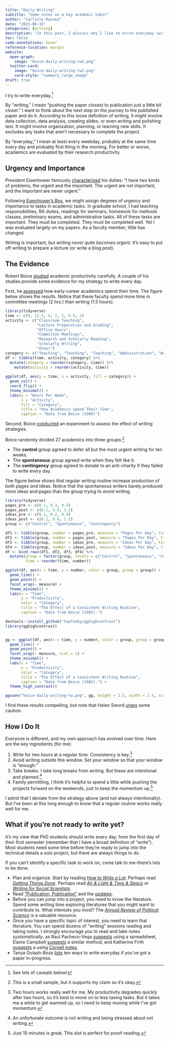 ```yaml
---
title: "Daily Writing"
subtitle: "Some notes on a key academic habit"
author: "Carlisle Rainey"
date: "2023-08-15"
categories: [writing]
description: "In this post, I discuss why I like to write everyday (with caveats)."
toc: false
code-annotations: hover
reference-location: margin
website:
  open-graph:
    image: "boice-daily-writing-tw2.png"
  twitter-card:
    image: "boice-daily-writing-tw2.png"
    card-style: "summary_large_image"
draft: true
---
```


I try to write everyday.^[See lots of caveats below!]

By "writing," I mean "pushing the paper closest to publication just a little bit closer." I want to think about the next step on the journey to the published paper and do it. According to this loose definition of writing, it might involve data collection, data analysis, creating slides, or even writing and polishing text. It might involve organization, planning, or learning new skills. It excludes any tasks that aren't necessary to complete the project.

By "everyday," I mean at least every weekday, probably at the same time every day and probably first thing in the morning. For better or worse, academics are evaluated by their research productivity. 

## Urgency and Importance

President Eisenhower famously [characterized](http://www.presidency.ucsb.edu/ws/?pid=9991) his duties: "I have two kinds of problems, the urgent and the important. The urgent are not important, and the important are never urgent."

Following [Eisenhower's Box](https://en.wikipedia.org/wiki/Time_management#The_Eisenhower_Method), we might assign degrees of urgency and importance to tasks in academic tasks. In graduate school, I had teaching responsibilities, RA duties, readings for seminars, homework for methods classes, preliminary exams, and administrative tasks.   All of these tasks are important. They must be completed. They must be completed well. Yet I was evaluated largely on my papers. As a faculty member, little has changed.

Writing is important, but *writing never quite becomes urgent.* It's easy to put off writing to prepare a lecture (or write a blog post).

## The Evidence

Robert Boice [studied](https://www.amazon.com/Professors-Writers-Self-Help-Productive-Writing/dp/091350713X) academic productivity carefully. A couple of his studies provide some evidence for my strategy to write every day.

First, he [assessed](https://www.sciencedirect.com/science/article/pii/0005796789901447) how early-career academics spend their time. The figure below shows the results. Notice that these faculty spend more time in committee meetings (2 hrs.) than writing (1.5 hours).

```r
library(tidyverse)
time <- c(9, 12.5, 4, 2, 1, 0.5, 2)
activity <- c("Classroom Teaching",
              "Lecture Preparation and Grading",
              "Office Hours",
              "Committee Meetings",
              "Research and Scholarly Reading",
              "Scholarly Writing",
              "Other")
category <- c("Teaching", "Teaching", "Teaching", "Administration", "Writing", "Writing", "Administration")
df <- tibble(time, activity, category) %>%
  mutate(category = reorder(category, time)) %>%
    mutate(activity = reorder(activity, time))
  
ggplot(df, aes(y = time, x = activity, fill = category)) + 
  geom_col() + 
  coord_flip() + 
  theme_minimal() + 
  labs(y = "Hours Per Week",
       x = "Activity",
       fill = "Category",
       title = "How Academics Spend Their Time",
       caption = "Data from Boice (1989)")
```


Second, Boice [conducted](https://www.sciencedirect.com/science/article/pii/0005796783900451) an experiment to assess the effect of writing strategies.

Boice randomly divided 27 academics into three groups:^[This is a small sample, but it supports my claim so it's okay.]

- The **control** group agreed to defer all but the most urgent writing for ten weeks.
- The **spontaneous** group agreed write when they felt like it.
- The **contingency** group agreed to donate to an anti-charity if they failed to write every day.

The figure below shows that regular writing routine increase production of both pages *and* ideas. Notice that the spontaneous writers barely produced more ideas and pages than the group trying to *avoid* writing.


```r
library(tidyverse)
pages_pre <- c(0.1, 0.3, 0.4)
pages_post <- c(0.2, 0.9, 3.2)
ideas_pre <- c(0.1, 0.2, 0.4)
ideas_post <- c(0.1, 0.6, 1.2)
group <- c("Control", "Spontaneous", "Contingency")

df1 <- tibble(group, number = pages_pre, measure = "Pages Per Day", time = "Pre-Intervention")
df2 <- tibble(group, number = pages_post, measure = "Pages Per Day", time = "Post-Intervention")
df3 <- tibble(group, number = ideas_pre, measure = "Ideas Per Day", time = "Pre-Intervention")
df4 <- tibble(group, number = ideas_post, measure = "Ideas Per Day", time = "Post-Intervention")  
df <- bind_rows(df1, df2, df3, df4) %>%
  mutate(group = factor(group, levels = c("Control", "Spontaneous", "Contingency")),
         time = reorder(time, number)) 

ggplot(df, aes(x = time, y = number, color = group, group = group)) + 
  geom_line() + 
  geom_point() +
  facet_wrap(~ measure) + 
  theme_minimal() + 
  labs(x = "Time",
       y = "Productivity",
       color = "Category",
       title = "The Effect of a Consistent Writing Routine",
       caption = "Data from Boice (1983).")
```

```r
devtools::install_github("topfunky/gghighcontrast")
library(gghighcontrast)


gg <- ggplot(df, aes(x = time, y = number, color = group, group = group)) + 
  geom_line() + 
  geom_point() +
  facet_wrap(~ measure, ncol = 1) + 
  theme_minimal() + 
  labs(x = "Time",
       y = "Productivity",
       color = "Category",
       title = "The Effect of a Consistent Writing Routine",
       caption = "Data from Boice (1983).") + 
  theme_high_contrast()

ggsave("boice-daily-writing-tw.png", gg, height = 2.5, width = 2.5, scale = 2)
```

I find these results compelling, but note that Helen Sword [urges](https://www.tandfonline.com/doi/pdf/10.1080/1360144X.2016.1210153) some caution.

## How I Do It

Everyone is different, and my own approach has evolved over time. Here are the key ingredients (for me):

1. Write for *two hours* at a regular time. Consistency is key.^[Two hours works really well for me. My productivity degrades quickly after two hours, so it's best to move on to less taxing tasks. But it takes me a while to get warmed up, so I need to keep moving while I've got momentum.]
1. Avoid writing outside this window. Set your window so that your window is "enough."
1. Take breaks. I take long breaks from writing. But these are intentional and planned.^[An unfortunate outcome is not writing and being stressed about not writing.] 
1. Family permitting, I think it's helpful to spend a little while pushing the projects forward on the weekends, just to keep the momentum up.^[Just 15 minutes is great. This slot is perfect for proof-reading.]

I admit that I deviate from the strategy above (and not always intentionally). But I've been at this long enough to know that a regular routine works really well for me.

## What if you're not ready to write yet?

It's my view that PhD students should write every day, from the first day of their first semester (remember that I have a broad definition of "write"). Most students need some time before they're ready to jump into the technical details a solo project, but there are always things to do.

If you can't identify a specific task to work on, come talk to me--there's lots to be done.

* Plan and organize. Start by reading [*How to Write a Lot*](https://www.amazon.com/How-Write-Lot-Practical-Productive/dp/1591477433). Perhaps read [*Getting Things Done*](https://www.amazon.com/Getting-Things-Done-Stress-Free-Productivity/dp/0142000280). Perhaps read [*Air & Light & Time & Space*](https://www.amazon.com/Air-Light-Time-Space-Successful/dp/0674737709) or [*Writing for Social Scientists*](https://www.amazon.com/Writing-Social-Scientists-Chicago-Publishing/dp/0226041328/).
* Read ["Publication, Publication"](https://gking.harvard.edu/files/gking/files/paperspub.pdf) and the [updates](https://gking.harvard.edu/papers).
* Before you can jump into a project, you need to know the literature. Spend some writing time exploring literatures that you might want to contribute to. What interests you most? The *[Annual Review of Political Science](https://www.annualreviews.org/journal/polisci)* is a valuable resource.
* Once you have a specific topic of interest, you need to learn that literature. You can spend dozens of "writing" sessions reading and taking notes. I strongly encourage you to read and take notes *systematically*, as Raul Pacheco-Vega [suggests](http://www.raulpacheco.org/2016/06/synthesizing-different-bodies-of-work-in-your-literature-review-the-conceptual-synthesis-excel-dump-technique/) using a spreadsheet, Elaine Campbell [suggests](https://alawuntoherself.com/2016/05/20/how-i-use-excel-to-manage-my-literature-review/) a similar method, and Katherine Firth [suggests](https://researchinsiders.blog/2017/04/27/turn-your-notes-into-writing-using-the-cornell-method-second-edition/) a using [Cornell notes](https://en.wikipedia.org/wiki/Cornell_Notes). 
* Tanya Golash-Boza [lists](http://getalifephd.blogspot.com/2012/01/ten-ways-to-write-every-day.html) ten ways to write everyday if you've got a paper in-progress.


